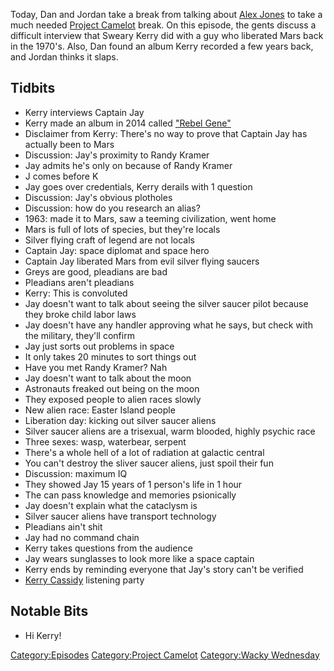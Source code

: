 {{DEFAULTSORT:
    #_EPISODE_0223:A Progressive Space Diplomat
}}{{Episode
    | title           = A Progressive Space Diplomat
    | caption         = Listen to this episode on [https://knowledgefight.libsyn.com/knowledge-fight-a-progressive-space-diplomat Libsyn] [https://open.spotify.com/episode/35RVqhKDzHhzt7s44IB14R Spotify], Read the [[Transcript/223: A Progressive Space Diplomat|Unofficial Transcript]]
    | episodeNumber   = 223
    | length          = 02:01:38
    | airDate         = October 31, 2018
    | episodeType     = [[:Category:Project Camelot|Project Camelot]], [[:Category:Wacky Wednesday|Wacky Wednesday]]
    | appearance      = [[Kerry Cassidy]], [[Captain Jay]], [[Randy Kramer]]
    | oocDrop         = I appreciate this information, but this sounds outlandish
    | previousEpisode = [[222: March 15-19, 2009]]
    | nextEpisode     = [[224: March 20, 2009]]
}}

{{Stub}}

Today, Dan and Jordan take a break from talking about [[Alex Jones]] to take a much needed [[Project Camelot]] break. On this episode, the gents discuss a difficult interview that Sweary Kerry did with a guy who liberated Mars back in the 1970's. Also, Dan found an album Kerry recorded a few years back, and Jordan thinks it slaps.

==Tidbits==

*Kerry interviews Captain Jay
*Kerry made an album in 2014 called [https://rebelgene.bandcamp.com/releases "Rebel Gene"]
*Disclaimer from Kerry: There's no way to prove that Captain Jay has actually been to Mars
*Discussion: Jay's proximity to Randy Kramer
*Jay admits he's only on because of Randy Kramer
*J comes before K
*Jay goes over credentials, Kerry derails with 1 question
*Discussion: Jay's obvious plotholes
*Discussion: how do you research an alias?
*1963: made it to Mars, saw a teeming civilization, went home
*Mars is full of lots of species, but they're locals
*Silver flying craft of legend are not locals
*Captain Jay: space diplomat and space hero
*Captain Jay liberated Mars from evil silver flying saucers
*Greys are good, pleadians are bad
*Pleadians aren't pleadians
*Kerry: This is convoluted
*Jay doesn't want to talk about seeing the silver saucer pilot because they broke child labor laws
*Jay doesn't have any handler approving what he says, but check with the military, they'll confirm
*Jay just sorts out problems in space
*It only takes 20 minutes to sort things out
*Have you met Randy Kramer? Nah
*Jay doesn't want to talk about the moon
*Astronauts freaked out being on the moon
*They exposed people to alien races slowly
*New alien race: Easter Island people
*Liberation day: kicking out silver saucer aliens
*Silver saucer aliens are a trisexual, warm blooded, highly psychic race
*Three sexes: wasp, waterbear, serpent
*There's a whole hell of a lot of radiation at galactic central
*You can't destroy the sliver saucer aliens, just spoil their fun
*Discussion: maximum IQ
*They showed Jay 15 years of 1 person's life in 1 hour
*The can pass knowledge and memories psionically
*Jay doesn't explain what the cataclysm is
*Silver saucer aliens have transport technology
*Pleadians ain't shit
*Jay had no command chain
*Kerry takes questions from the audience
*Jay wears sunglasses to look more like a space captain
*Kerry ends by reminding everyone that Jay's story can't be verified
*[[Kerry Cassidy]] listening party

==Notable Bits==

*Hi Kerry!

[[Category:Episodes]]
[[Category:Project Camelot]]
[[Category:Wacky Wednesday]]
